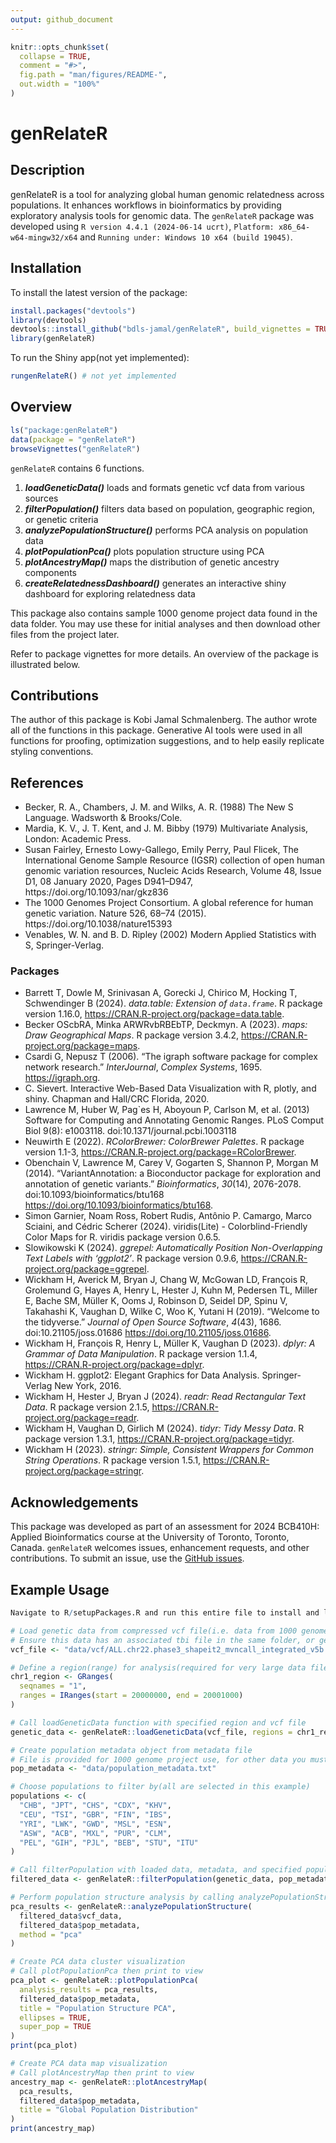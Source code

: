 ```yaml
---
output: github_document
---
```


<!-- README.md is generated from README.Rmd. Please edit that file -->

```r
knitr::opts_chunk$set(
  collapse = TRUE,
  comment = "#>",
  fig.path = "man/figures/README-",
  out.width = "100%"
)
```

# genRelateR

## Description

genRelateR is a tool for analyzing global human genomic relatedness across populations. It enhances workflows in bioinformatics by providing exploratory analysis tools for genomic data. The `genRelateR` package was developed using `R version 4.4.1 (2024-06-14 ucrt)`, `Platform: x86_64-w64-mingw32/x64` and `Running under: Windows 10 x64 (build 19045)`.

## Installation

To install the latest version of the package:

``` r
install.packages("devtools")
library(devtools)
devtools::install_github("bdls-jamal/genRelateR", build_vignettes = TRUE)
library(genRelateR) 
```

To run the Shiny app(not yet implemented):

``` r
rungenRelateR() # not yet implemented
```

## Overview

``` r
ls("package:genRelateR")
data(package = "genRelateR")
browseVignettes("genRelateR")
```

`genRelateR` contains 6 functions.

1.  ***loadGeneticData()*** loads and formats genetic vcf data from various sources
2.  ***filterPopulation()*** filters data based on population, geographic region, or genetic criteria
3.  ***analyzePopulationStructure()*** performs PCA analysis on population data
4.  ***plotPopulationPca()*** plots population structure using PCA
5.  ***plotAncestryMap()*** maps the distribution of genetic ancestry components
6.  ***createRelatednessDashboard()*** generates an interactive shiny dashboard for exploring relatedness data

This package also contains sample 1000 genome project data found in the data folder. You may use these for initial analyses and then download other files from the project later.

Refer to package vignettes for more details. An overview of the package is illustrated below.

## Contributions
The author of this package is Kobi Jamal Schmalenberg. The author wrote all of the functions in this package. Generative AI tools were used in all functions for proofing, optimization suggestions, and to help easily replicate styling conventions. 

## References
- Becker, R. A., Chambers, J. M. and Wilks, A. R. (1988) The New S Language. Wadsworth & Brooks/Cole.
- Mardia, K. V., J. T. Kent, and J. M. Bibby (1979) Multivariate Analysis, London: Academic Press.
- Susan Fairley, Ernesto Lowy-Gallego, Emily Perry, Paul Flicek, The International Genome Sample Resource (IGSR) collection of open human genomic variation resources, Nucleic Acids Research, Volume 48, Issue D1, 08 January 2020, Pages D941–D947, https://doi.org/10.1093/nar/gkz836
- The 1000 Genomes Project Consortium. A global reference for human genetic variation. Nature 526, 68–74 (2015). https://doi.org/10.1038/nature15393
- Venables, W. N. and B. D. Ripley (2002) Modern Applied Statistics with S, Springer-Verlag.

### Packages
- Barrett T, Dowle M, Srinivasan A, Gorecki J, Chirico M, Hocking T, Schwendinger B (2024). _data.table: Extension of `data.frame`_. R package version 1.16.0, <https://CRAN.R-project.org/package=data.table>.
- Becker OScbRA, Minka ARWRvbRBEbTP, Deckmyn. A (2023). _maps: Draw Geographical Maps_. R package
  version 3.4.2, <https://CRAN.R-project.org/package=maps>.
- Csardi G, Nepusz T (2006). “The igraph software package for complex network research.”
  _InterJournal_, *Complex Systems*, 1695. <https://igraph.org>.
- C. Sievert. Interactive Web-Based Data Visualization with R, plotly, and shiny. Chapman and Hall/CRC
  Florida, 2020.
- Lawrence M, Huber W, Pag\`es H, Aboyoun P, Carlson M, et al. (2013) Software for Computing and
  Annotating Genomic Ranges. PLoS Comput Biol 9(8): e1003118. doi:10.1371/journal.pcbi.1003118
- Neuwirth E (2022). _RColorBrewer: ColorBrewer Palettes_. R package version 1.1-3,
  <https://CRAN.R-project.org/package=RColorBrewer>.
- Obenchain V, Lawrence M, Carey V, Gogarten S, Shannon P, Morgan M (2014). “VariantAnnotation: a
  Bioconductor package for exploration and annotation of genetic variants.” _Bioinformatics_, *30*(14),
  2076-2078. doi:10.1093/bioinformatics/btu168 <https://doi.org/10.1093/bioinformatics/btu168>.
- Simon Garnier, Noam Ross, Robert Rudis, Antônio P. Camargo, Marco Sciaini, and Cédric Scherer (2024).
  viridis(Lite) - Colorblind-Friendly Color Maps for R. viridis package version 0.6.5.
- Slowikowski K (2024). _ggrepel: Automatically Position Non-Overlapping Text Labels with 'ggplot2'_. R
  package version 0.9.6, <https://CRAN.R-project.org/package=ggrepel>.
- Wickham H, Averick M, Bryan J, Chang W, McGowan LD, François R, Grolemund G, Hayes A, Henry L, Hester
  J, Kuhn M, Pedersen TL, Miller E, Bache SM, Müller K, Ooms J, Robinson D, Seidel DP, Spinu V,
  Takahashi K, Vaughan D, Wilke C, Woo K, Yutani H (2019). “Welcome to the tidyverse.” _Journal of Open
  Source Software_, *4*(43), 1686. doi:10.21105/joss.01686 <https://doi.org/10.21105/joss.01686>.
- Wickham H, François R, Henry L, Müller K, Vaughan D (2023). _dplyr: A Grammar of Data Manipulation_.
  R package version 1.1.4, <https://CRAN.R-project.org/package=dplyr>.
- Wickham H. ggplot2: Elegant Graphics for Data Analysis. Springer-Verlag New York, 2016.
- Wickham H, Hester J, Bryan J (2024). _readr: Read Rectangular Text Data_. R package version 2.1.5,
  <https://CRAN.R-project.org/package=readr>.
- Wickham H, Vaughan D, Girlich M (2024). _tidyr: Tidy Messy Data_. R package version 1.3.1,
  <https://CRAN.R-project.org/package=tidyr>.
- Wickham H (2023). _stringr: Simple, Consistent Wrappers for Common String Operations_. R package
  version 1.5.1, <https://CRAN.R-project.org/package=stringr>.

## Acknowledgements

This package was developed as part of an assessment for 2024 BCB410H: Applied Bioinformatics course at the University of Toronto, Toronto, Canada. `genRelateR` welcomes issues, enhancement requests, and other contributions. To submit an issue, use the [GitHub issues](https://github.com/bdls-jamal/genRelateR/issues).

## Example Usage
``` r
Navigate to R/setupPackages.R and run this entire file to install and load necessary packages

# Load genetic data from compressed vcf file(i.e. data from 1000 genomes project)
# Ensure this data has an associated tbi file in the same folder, or generate it using Tabix
vcf_file <- "data/vcf/ALL.chr22.phase3_shapeit2_mvncall_integrated_v5b.20130502.genotypes.vcf.gz"

# Define a region(range) for analysis(required for very large data files)
chr1_region <- GRanges(
  seqnames = "1",
  ranges = IRanges(start = 20000000, end = 20001000)
)

# Call loadGeneticData function with specified region and vcf file
genetic_data <- genRelateR::loadGeneticData(vcf_file, regions = chr1_region)

# Create population metadata object from metadata file
# File is provided for 1000 genome project use, for other data you must use with your own data
pop_metadata <- "data/population_metadata.txt"

# Choose populations to filter by(all are selected in this example)
populations <- c(
  "CHB", "JPT", "CHS", "CDX", "KHV",
  "CEU", "TSI", "GBR", "FIN", "IBS",
  "YRI", "LWK", "GWD", "MSL", "ESN",
  "ASW", "ACB", "MXL", "PUR", "CLM",
  "PEL", "GIH", "PJL", "BEB", "STU", "ITU"
)

# Call filterPopulation with loaded data, metadata, and specified populations
filtered_data <- genRelateR::filterPopulation(genetic_data, pop_metadata, populations)

# Perform population structure analysis by calling analyzePopulationStructure
pca_results <- genRelateR::analyzePopulationStructure(
  filtered_data$vcf_data,
  filtered_data$pop_metadata,
  method = "pca"
)

# Create PCA data cluster visualization
# Call plotPopulationPca then print to view
pca_plot <- genRelateR::plotPopulationPca(
  analysis_results = pca_results,
  filtered_data$pop_metadata,
  title = "Population Structure PCA",
  ellipses = TRUE,
  super_pop = TRUE
)
print(pca_plot)

# Create PCA data map visualization
# Call plotAncestryMap then print to view
ancestry_map <- genRelateR::plotAncestryMap(
  pca_results,
  filtered_data$pop_metadata,
  title = "Global Population Distribution"
)
print(ancestry_map)
```
